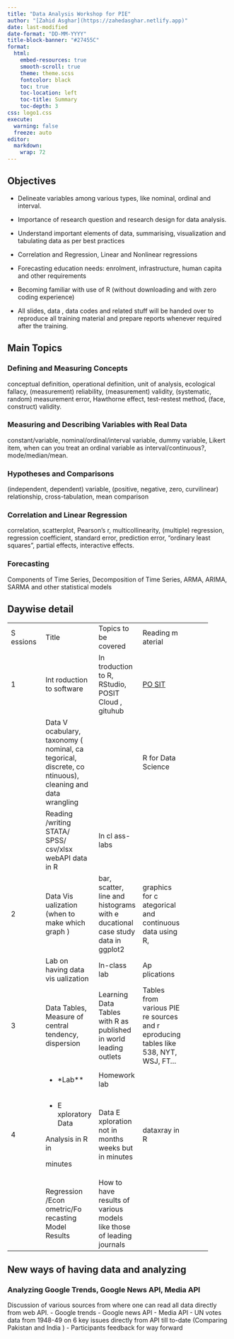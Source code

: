 ```yaml
---
title: "Data Analysis Workshop for PIE"
author: "[Zahid Asghar](https://zahedasghar.netlify.app)"
date: last-modified
date-format: "DD-MM-YYYY"
title-block-banner: "#27455C"
format: 
  html:
    embed-resources: true
    smooth-scroll: true
    theme: theme.scss
    fontcolor: black
    toc: true
    toc-location: left
    toc-title: Summary
    toc-depth: 3
css: logo1.css
execute: 
  warning: false
  freeze: auto
editor: 
  markdown: 
    wrap: 72
---
```


## Objectives

-   Delineate variables among various types, like nominal, ordinal and
    interval.

-   Importance of research question and research design for data
    analysis.

-   Understand important elements of data, summarising, visualization
    and tabulating data as per best practices

-   Correlation and Regression, Linear and Nonlinear regressions

-   Forecasting education needs: enrolment, infrastructure, human capita
    and other requirements

-   Becoming familiar with use of R (without downloading and with zero
    coding experience)

-   All slides, data , data codes and related stuff will be handed over
    to reproduce all training material and prepare reports whenever
    required after the training.

## Main Topics

### Defining and Measuring Concepts

conceptual definition, operational definition, unit of analysis,
ecological fallacy, (measurement) reliability, (measurement) validity,
(systematic, random) measurement error, Hawthorne effect, test-restest
method, (face, construct) validity.

### Measuring and Describing Variables with Real Data

constant/variable, nominal/ordinal/interval variable, dummy variable,
Likert item, when can you treat an ordinal variable as
interval/continuous?, mode/median/mean.

### Hypotheses and Comparisons

(independent, dependent) variable, (positive, negative, zero,
curvilinear) relationship, cross-tabulation, mean comparison

### Correlation and Linear Regression

correlation, scatterplot, Pearson's r, multicollinearity, (multiple)
regression, regression coefficient, standard error, prediction error,
"ordinary least squares", partial effects, interactive effects.

### Forecasting

Components of Time Series, Decomposition of Time Series, ARMA, ARIMA,
SARMA and other statistical models

## Daywise detail

+------------+------------+------------+------------+------------+
| S essions  | Title      | Topics to  | Reading m  |            |
|            |            | be covered | aterial    |            |
+------------+------------+------------+------------+------------+
| 1          | Int        | In         | [PO        |            |
|            | roduction  | troduction | SIT](posit |            |
|            | to         | to R,      | %20.cloud) |            |
|            | software   | RStudio,   |            |            |
|            |            | POSIT      |            |            |
|            |            | Cloud ,    |            |            |
|            |            | gituhub    |            |            |
+------------+------------+------------+------------+------------+
|            | Data       |            | R for Data |            |
|            | V          |            | Science    |            |
|            | ocabulary, |            |            |            |
|            | taxonomy ( |            |            |            |
|            | nominal,   |            |            |            |
|            | ca         |            |            |            |
|            | tegorical, |            |            |            |
|            | discrete,  |            |            |            |
|            | co         |            |            |            |
|            | ntinuous), |            |            |            |
|            | cleaning   |            |            |            |
|            | and data   |            |            |            |
|            | wrangling  |            |            |            |
+------------+------------+------------+------------+------------+
|            | Reading    | In cl      |            |            |
|            | /writing   | ass-labs   |            |            |
|            | STATA/     |            |            |            |
|            | SPSS/      |            |            |            |
|            | csv/xlsx   |            |            |            |
|            | webAPI     |            |            |            |
|            | data in R  |            |            |            |
+------------+------------+------------+------------+------------+
| 2          | Data       | bar,       | graphics   |            |
|            | Vis        | scatter,   | for        |            |
|            | ualization | line and   | c          |            |
|            | (when to   | histograms | ategorical |            |
|            | make which | with       | and        |            |
|            | graph )    | e          | continuous |            |
|            |            | ducational | data using |            |
|            |            | case study | R,         |            |
|            |            | data in    |            |            |
|            |            | ggplot2    |            |            |
+------------+------------+------------+------------+------------+
|            | Lab on     | In-class   | Ap         |            |
|            | having     | lab        | plications |            |
|            | data       |            |            |            |
|            | vis        |            |            |            |
|            | ualization |            |            |            |
+------------+------------+------------+------------+------------+
| 3          | Data       | Learning   | Tables     |            |
|            | Tables,    | Data       | from       |            |
|            | Measure of | Tables     | various    |            |
|            | central    | with R as  | PIE re     |            |
|            | tendency,  | published  | sources    |            |
|            | dispersion | in world   | and        |            |
|            |            | leading    | r          |            |
|            |            | outlets    | eproducing |            |
|            |            |            | tables     |            |
|            |            |            | like 538,  |            |
|            |            |            | NYT, WSJ,  |            |
|            |            |            | FT...      |            |
+------------+------------+------------+------------+------------+
|            | -          | Homework   |            |            |
|            |  \*Lab\*\* | lab        |            |            |
+------------+------------+------------+------------+------------+
| 4          | -   E      | Data       | dataxray   |            |
|            | xploratory | E          | in R       |            |
|            |     Data   | xploration |            |            |
|            |            | not in     |            |            |
|            | Analysis   | months     |            |            |
|            | in R in    | weeks but  |            |            |
|            |            | in minutes |            |            |
|            | minutes    |            |            |            |
+------------+------------+------------+------------+------------+
|            | Regression | How to     |            |            |
|            | /Econ      | have       |            |            |
|            | ometric/Fo | results of |            |            |
|            | recasting  | various    |            |            |
|            | Model      | models     |            |            |
|            | Results    | like those |            |            |
|            |            | of leading |            |            |
|            |            | journals   |            |            |
+------------+------------+------------+------------+------------+

## New ways of having data and analyzing

### Analyzing Google Trends, Google News API, Media API

Discussion of various sources from where one can read all data directly
from web API. - Google trends - Google news API - Media API - UN votes
data from 1948-49 on 6 key issues directly from API till to-date
(Comparing Pakistan and India ) - Participants feedback for way forward
